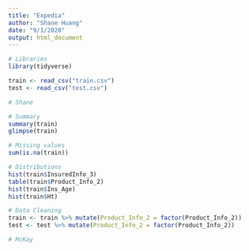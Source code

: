 ```yaml
---
title: "Expedia"
author: "Shane Huang"
date: "9/1/2020"
output: html_document
---
```


```r
# Libraries
library(tidyverse)

```

```r
train <- read_csv("train.csv")
test <- read_csv("test.csv")
```

```r
# Shane

# Summary
summary(train)
glimpse(train)

# Missing values
sum(is.na(train))

# Distributions
hist(train$InsuredInfo_3)
table(train$Product_Info_2)
hist(train$Ins_Age)
hist(train$Ht)

# Data Cleaning
train <- train %>% mutate(Product_Info_2 = factor(Product_Info_2))
test <- test %>% mutate(Product_Info_2 = factor(Product_Info_2))
```

```r
# McKay
```

